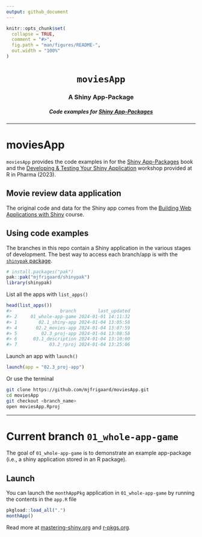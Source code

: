 ```yaml
---
output: github_document
---
```


<!-- README.md is generated from README.Rmd. Please edit that file -->

```r
knitr::opts_chunk$set(
  collapse = TRUE,
  comment = "#>",
  fig.path = "man/figures/README-",
  out.width = "100%"
)
```


<h1 align="center"> <code>moviesApp</code> </h1>
<h3 align="center"> A Shiny App-Package </h3>
<h5 align="center"> Code examples for <a href="https://mjfrigaard.github.io/shinyap/"> Shiny App-Packages </a> </h5>

<hr>

# moviesApp

`moviesApp` provides the code examples in for the [Shiny App-Packages](https://mjfrigaard.github.io/shinyap/) book and the [Developing & Testing Your Shiny Application](https://mjfrigaard.github.io/dev-test-shiny/) workshop provided at R in Pharma (2023).

## Movie review data application

The original code and data for the Shiny app comes from the [Building Web Applications with Shiny](https://rstudio-education.github.io/shiny-course/) course.

## Using code examples

The branches in this repo contain a Shiny application in the various stages of development. The best way to access each branch/app is with the [`shinypak` package](https://mjfrigaard.github.io/shinypak/). 

```r
# install.packages("pak")
pak::pak("mjfrigaard/shinypak")
library(shinypak)
```

List all the apps with `list_apps()`


```r
head(list_apps())
#>                  branch        last_updated
#> 2     01_whole-app-game 2024-01-01 14:11:32
#> 1        02.1_shiny-app 2024-01-04 13:05:58
#> 4       02.2_movies-app 2024-01-04 13:07:59
#> 5         02.3_proj-app 2024-01-04 13:08:58
#> 6      03.1_description 2024-01-04 13:10:00
#> 7            03.2_rproj 2024-01-04 13:25:06
```

Launch an app with `launch()`

```r
launch(app = "02.3_proj-app")
```

Or use the terminal

``` bash
git clone https://github.com/mjfrigaard/moviesApp.git
cd moviesApp
git checkout <branch_name>
open moviesApp.Rproj
```

------------------------------------------------------------------------

# Current branch `01_whole-app-game`

<!-- badges: start -->
<!-- badges: end -->

The goal of `01_whole-app-game` is to demonstrate an example app-package (i.e., a shiny application stored in an R package). 

## Launch

You can launch the `monthAppPkg` application in `01_whole-app-game` by running the contents in the `app.R` file

``` r
pkgload::load_all(".")
monthApp()
```

Read more at [mastering-shiny.org](https://mastering-shiny.org/) and [r-pkgs.org](https://r-pkgs.org/).